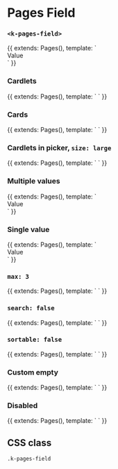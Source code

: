 
<Meta
  title="UI | Form / Field / Pages Field"
  component={PagesField}
  decorators={[Padding]}
/>

# Pages Field
### `<k-pages-field>`

<Preview>
  <Story name="List">
    {{
      extends: Pages(),
      template: `
        <div>
          <k-pages-field
            v-model="value"
            :options="options"
            :items="items"
            label="Pages"
          />
          <k-headline class="mt-8 mb-3">Value</k-headline>
          <k-code-block :code="value" />
        </div>
      `
    }}
  </Story>
</Preview>

<Props of={PagesField} />

### Cardlets
<Preview>
  <Story name="Cardlets">
    {{
      extends: Pages(),
      template: `
        <k-pages-field
          v-model="value"
          :options="options"
          :items="items"
          label="Pages"
          layout="cardlets"
        />
      `
    }}
  </Story>
</Preview>

### Cards
<Preview>
  <Story name="Cards">
    {{
      extends: Pages(),
      template: `
        <k-pages-field
          v-model="value"
          :options="options"
          :items="items"
          label="Pages"
          layout="cards"
        />
      `
    }}
  </Story>
</Preview>

### Cardlets in picker, `size: large`
<Preview>
  <Story name="Cardlets in picker">
    {{
      extends: Pages(),
      template: `
        <k-pages-field
          v-model="value"
          :options="options"
          :items="items"
          label="Pages"
          :picker="{
            layout: 'cardlets',
            size: 'large',
            image: { cover: true, ratio: '16/9' }
          }"
        />
      `
    }}
  </Story>
</Preview>



### Multiple values
<Preview>
  <Story name="Multiple values">
    {{
      extends: Pages(),
      template: `
        <div>
          <k-pages-field
            v-model="value"
            :options="options"
            :items="items"
            label="Picker"
          />
          <k-headline class="mt-8 mb-3">Value</k-headline>
          <k-code-block :code="value" />
        </div>
      `
    }}
  </Story>
</Preview>

### Single value
<Preview>
  <Story name="Single value">
    {{
      extends: Pages(),
      template: `
        <div>
          <k-pages-field
            :options="options"
            :items="items"
            :multiple="false"
            :search="false"
            label="Picker"
            help="Only one items allowed"
          />
          <k-headline class="mt-8 mb-3">Value</k-headline>
          <k-code-block :code="value" />
        </div>
      `
    }}
  </Story>
</Preview>

### `max: 3`
<Preview>
  <Story name="Max">
    {{
      extends: Pages(),
      template: `
        <k-pages-field
          :value="value"
          :options="options"
          :items="items"
          :max="3"
          label="Picker"
          help="Maximum 3 items allowed"
        />
      `
    }}
  </Story>
</Preview>

### `search: false`
<Preview>
  <Story name="No search">
    {{
      extends: Pages(),
      template: `
        <k-pages-field
          :options="options"
          :items="items"
          :search="false"
          label="Picker"
        />
      `
    }}
  </Story>
</Preview>

### `sortable: false`
<Preview>
  <Story name="Not sortable">
    {{
      extends: Pages(),
      template: `
        <k-pages-field
          :value="value"
          :options="options"
          :items="items"
          :sortable="false"
          label="Picker"
        />
      `
    }}
  </Story>
</Preview>

### Custom empty
<Preview>
  <Story name="Custom empty">
    {{
      extends: Pages(),
      template: `
        <k-pages-field
          :options="options"
          :items="items"
          :empty="{ text: 'Add some fruits to your life', icon: 'heart' }"
          label="Picker"
        />
      `
    }}
  </Story>
</Preview>

### Disabled
<Preview>
  <Story name="Disabled">
    {{
      extends: Pages(),
      template: `
        <k-pages-field
          :value="value"
          :options="options"
          :items="items"
          :disabled="true"
          label="Picker"
        />
      `
    }}
  </Story>
</Preview>

## CSS class

`.k-pages-field`
